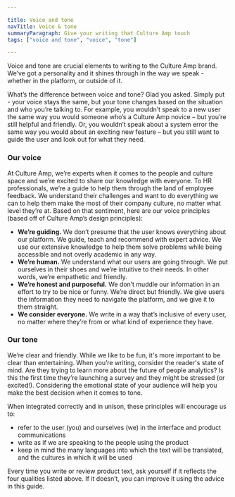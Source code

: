 ```yaml
---

title: Voice and tone
navTitle: Voice & tone
summaryParagraph: Give your writing that Culture Amp touch
tags: ["voice and tone", "voice", "tone"]

---
```


Voice and tone are crucial elements to writing to the Culture Amp brand. We’ve got a personality and it shines through in the way we speak - whether in the platform, or outside of it. 

What’s the difference between voice and tone? Glad you asked. Simply put - your voice stays the same, but your tone changes based on the situation and who you’re talking to. For example, you wouldn’t speak to a new user the same way you would someone who’s a Culture Amp novice – but you’re still helpful and friendly. Or, you wouldn’t speak about a system error the same way you would about an exciting new feature – but you still want to guide the user and look out for what they need.


### Our voice

At Culture Amp, we’re experts when it comes to the people and culture space and we’re excited to share our knowledge with everyone. To HR professionals, we’re a guide to help them through the land of employee feedback. We understand their challenges and want to do everything we can to help them make the most of their company culture, no matter what level they’re at. Based on that sentiment, here are our voice principles (based off of Culture Amp’s design principles):



* **We’re guiding.** We don’t presume that the user knows everything about our platform. We guide, teach and recommend with expert advice. We use our extensive knowledge to help them solve problems while being accessible and not overly academic in any way.
* **We’re human.** We understand what our users are going through. We put ourselves in their shoes and we’re intuitive to their needs. In other words, we’re empathetic and friendly.
* **We’re honest and purposeful.** We don’t muddle our information in an effort to try to be nice or funny. We’re direct but friendly. We give users the information they need to navigate the platform, and we give it to them straight.
* **We consider everyone.** We write in a way that’s inclusive of every user, no matter where they’re from or what kind of experience they have. 


### Our tone

We’re clear and friendly. While we like to be fun, it's more important to be clear than entertaining. When you’re writing, consider the reader's state of mind. Are they trying to learn more about the future of people analytics? Is this the first time they’re launching a survey and they might be stressed (or excited!). Considering the emotional state of your audience will help you make the best decision when it comes to tone. 

When integrated correctly and in unison, these principles will encourage us to:



*   refer to the user (you) and ourselves (we) in the interface and product communications
*   write as if we are speaking to the people using the product
*   keep in mind the many languages into which the text will be translated, and the cultures in which it will be used

Every time you write or review product text, ask yourself if it reflects the four qualities listed above. If it doesn’t, you can improve it using the advice in this guide.